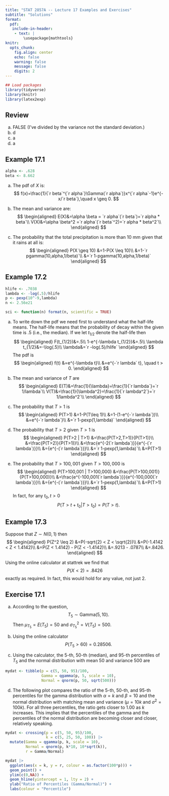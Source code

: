 ---
title: "STAT 2857A -- Lecture 17 Examples and Exercises"
subtitle: "Solutions"
format: 
  pdf: 
   include-in-header: 
    - text: |
        \usepackage{mathtools}
knitr: 
  opts_chunk:
    fig.align: center
    echo: false
    warning: false
    message: false
    digits: 2
---

```{r}
## Load packages
library(tidyverse)
library(knitr)
library(latex2exp)
```

## Review

a) FALSE (I've divided by the variance not the standard deviation.)
b) d
c) a
d) a

## Example 17.1

```{r}
alpha <- .628
beta <- 8.662
```

a) The pdf of $X$ is:
  $$
    f(x)=\frac{1}{`r beta`^{`r alpha`}\Gamma(`r alpha`)}x^{`r alpha`-1}e^{-x/`r beta`},\quad x \geq 0.
  $$

b) The mean and variance are:
$$
\begin{aligned}
    E(X)&=\alpha \beta = `r alpha`(`r beta`)=`r alpha * beta`\\
    V(X)&=\alpha \beta^2 =`r alpha`(`r beta`^2)=`r alpha * beta^2`\\
\end{aligned}
$$
  
c) The probability that the total precipitation is more than 10 mm given that it rains at all is:
$$
\begin{aligned}
    P(X \geq 10)
    &=1-P(X \leq 10)\\
    &=1-`r pgamma(10,alpha,1/beta)`\\
    &=`r 1-pgamma(10,alpha,1/beta)`
\end{aligned}
$$


## Example 17.2
```{r}
hlife <- .7038
lambda <- -log(.5)/hlife
p <- pexp(10^-9,lambda)
n <- 2.56e21

sci <- function(n) format(n, scientific = TRUE)
```

a) To write down the pdf we need first to understand what the half-life means. The half-life means that the probability of decay within the given time is .5 (i.e., the median). If we let $t_{1/2}$ denote the half-life then
$$
\begin{aligned}
    F(t_{1/2})&=.5\\
    1-e^{-\lambda t_{1/2}}&=.5\\
    \lambda t_{1/2}&=-\log(.5)\\
    \lambda&=`r -log(.5)/hlife`
  \end{aligned}
$$
The pdf is
$$
\begin{aligned}
    f(t)
    &=e^{-\lambda t}\\
    &=e^{-`r lambda` t}, \quad t > 0.
\end{aligned}
$$
  
b) The mean and variance of $T$ are
$$
  \begin{aligned}
    E(T)&=\frac{1}{\lambda}=\frac{1}{`r lambda`}=`r 1/lambda`\\
    V(T)&=\frac{1}{\lambda^2}=\frac{1}{`r lambda^2`}=`r 1/lambda^2`\\
  \end{aligned}
$$

c) The probability that $T>1$ is
$$
  \begin{aligned}
    P(T>1)
    &=1-P(T\leq 1)\\
    &=1-(1-e^{-`r lambda`})\\
    &=e^{-`r lambda`}\\
    &=`r 1-pexp(1,lambda)`
  \end{aligned}
$$
  
d) The probability that $T > 2$ given $T>1$ is
$$
  \begin{aligned}
    P(T>2 | T>1)
    &=\frac{P(T>2,T>1)}{P(T>1)}\\
    &=\frac{P(T>2)}{P(T>1)}\\
    &=\frac{e^{-2(`r lambda`)}}{e^{-(`r lambda`)}}\\
    &={e^{-(`r lambda`)}}\\
    &=`r 1-pexp(1,lambda)`\\
    &=P(T>1)
  \end{aligned}
$$
e) The probability that $T > 100,001$ given $T>100,000$ is
$$
  \begin{aligned}
    P(T>100,001 | T>100,000)
    &=\frac{P(T>100,001)}{P(T>100,000)}\\
    &=\frac{e^{-100,001(`r lambda`)}}{e^{-100,000(`r lambda`)}}\\
    &={e^{-(`r lambda`)}}\\
    &=`r 1-pexp(1,lambda)`\\
    &=P(T>1)
  \end{aligned}
$$
     In fact, for any $t_0,t >0$
$$
    P(T>t+t_0|T>t_0)=P(T>t).
$$

## Example 17.3

Suppose that $Z \sim N(0,1)$ then
$$
\begin{aligned}
  P(Z^2 \leq 2)
  &=P(-sqrt{2} < Z < \sqrt{2})\\
  &=P(-1.4142 < Z < 1.4142)\\
  &=P(Z < 1.4142) - P(Z < -1.4142)\\
  &=.9213 - .0787\\
  &=.8426.
\end{aligned}
$$

Using the online calculator at stattrek we find that
$$
  P(X < 2) = .8426
$$
exactly as required. In fact, this would hold for any value, not just 2. 

## Exercise 17.1

a) According to the question,
$$
T_5 \sim \mbox{Gamma}(5,10).
$$
Then $\mu_{T_5}=E(T_5)=50$ and $\sigma^2_{T_5}=V(T_5)=500$. 

b) Using the online calculator
$$
P(T_5 > 60)=0.28506.
$$

c) Using the calculator, the 5-th, 50-th (median), and 95-th percentiles of $T_5$ and the normal distribution with mean $50$ and variance $500$ are
```{r}
mydat <- tibble(p = c(5, 50, 95)/100,
                Gamma = qgamma(p, 5, scale = 10),
                Normal = qnorm(p, 50, sqrt(500)))
```

d) The following plot compares the ratio of the 5-th, 50-th, and 95-th percentiles for the gamma distribution with $\alpha = k$ and $\beta = 10$ and the normal distribution with matching mean and variance ($\mu=10k$ and $\sigma^2=100k$). For all three percentiles, the ratio gets closer to 1.00 as $k$ increases. This implies that the percentiles of the gamma and the percentiles of the normal distribution are becoming closer and closer, relatively speaking.
```{r}
mydat <- crossing(p = c(5, 50, 95)/100,
                  k = c(5, 25, 50, 100)) |> 
  mutate(Gamma = qgamma(p, k, scale = 10),
         Normal = qnorm(p, k*10, 10*sqrt(k)),
         r = Gamma/Normal)

mydat |> 
  ggplot(aes(x = k, y = r, colour = as.factor(100*p))) + 
  geom_point() + 
  ylim(c(0,NA)) + 
  geom_hline(yintercept = 1, lty = 2) +
  ylab("Ratio of Percentiles (Gamma/Normal)") +
  labs(colour = "Percentile")
```
  